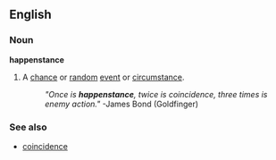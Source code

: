 ==English==

===Noun===
'''happenstance'''
# A [[chance]] or [[random]] [[event]] or [[circumstance]].
#:''"Once is '''happenstance''', twice is coincidence, three times is enemy action."''  -James Bond (Goldfinger)

===See also===
*[[coincidence]]